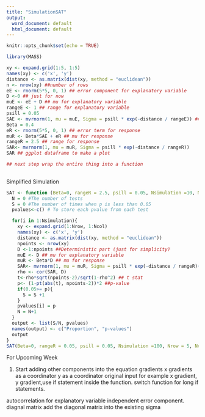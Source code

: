 ```yaml
---
title: "SimulationSAT"
output:
  word_document: default
  html_document: default
---
```


```r
knitr::opts_chunk$set(echo = TRUE)
```


```r
library(MASS)
```



```r
xy <- expand.grid(1:5, 1:5)
names(xy) <- c('x', 'y')
distance <- as.matrix(dist(xy, method = "euclidean"))
n <- nrow(xy) ##number of rows
eE <- rnorm(5*5, 0, 1) ## error component for explanatory variable
D <-0 ## just for now
muE <- eE + D ## mu for explanatory variable
rangeE <- 1 ## range for explanatory variable
psill = 0.05 
SAE <- mvrnorm(1, mu = muE, Sigma = psill * exp(-distance / rangeE)) ## SA term for explanatory variable
Beta = 0.4
eR <- rnorm(5*5, 0, 1) ## error term for response
muR <- Beta*SAE + eR ## mu for response 
rangeR = 2.5 ## range for response
SAR<- mvrnorm(1, mu = muR, Sigma = psill * exp(-distance / rangeR))
SAR ## ggplot dataframe to make a plot 

## next step wrap the entire thing into a function 
    
```



Simplified Simulation 
```r
SAT <- function (Beta=0, rangeR = 2.5, psill = 0.05, Nsimulation =10, Nrow = 5, Ncol = 5){
  N = 0 #The number of tests
  S = 0 #The number of times when p is less than 0.05
  pvalues<-c() # To store each pvalue from each test

  for(i in 1:Nsimulation){
    xy <- expand.grid(1:Nrow, 1:Ncol)
    names(xy) <- c('x', 'y')
    distance <- as.matrix(dist(xy, method = "euclidean"))
    npoints <- nrow(xy)
    D <-1:npoints ##Deterministic part (just for simplicity)
    muE <- D ## mu for explanatory variable
    muR <- Beta*D ## mu for response 
    SAR<- mvrnorm(1, mu = muR, Sigma = psill * exp(-distance / rangeR)+diag(x = 1, nrow =Nrow*Ncol, ncol = Nrow*Ncol ))
    rho <- cor(SAR, D)
    t<-rho*sqrt(npoints-2)/sqrt(1-rho^2) ## t stat
    p<- (1-pt(abs(t), npoints-2))*2 ##p-value
    if(0.05>= p){
      S = S +1 
    }
    pvalues[i] = p
    N = N+1 
  }
  output <- list(S/N, pvalues)
  names(output) <- c("Proportion", "p-values")
  output
}
SAT(Beta=0, rangeR = 0.05, psill = 0.05, Nsimulation =100, Nrow = 5, Ncol = 5)

```


For Upcoming Week

1. Start adding other components into the equation 
gradients x gradients as a coordinator 
y as a coordinator
original input for example x gradient, y gradient,use if statement inside the function. switch function for long if statements. 

autocorrelation for explanatory variable 
independent error component. diagnal matrix add the diagonal matrix into the existing sigma









